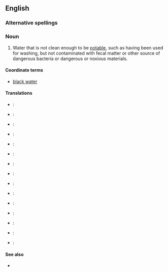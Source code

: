 ==English==

===Alternative spellings===

===Noun===
{{en-noun|sg=[[gray]] [[water]]|-}}

# Water that is not clean enough to be [[potable]], such as having been used for washing, but not contaminated with fecal matter or other source of dangerous bacteria or dangerous or noxious materials.

====Coordinate terms====
*[[black water]]

====Translations====
{{trans-top|non-potable, but non-toxic water}}
* {{trreq|Arabic}}:
* {{trreq|Armenia}}:
* {{trreq|Chinese}}:
* {{trreq|Dutch}}:
* {{trreq|Finnish}}:
* {{trreq|French}}:
* {{trreq|German}}:
{{trans-mid}}
* {{trreq|Hindi}}:
* {{trreq|Italian}}:
* {{trreq|Japanese}}:
* {{trreq|Korean}}:
* {{trreq|Portuguese}}:
* {{trreq|Russian}}:
* {{trreq|Spanish}}:
* {{trreq|Vietnamese}}:
{{trans-bottom}}

====See also====
* {{pedia}}